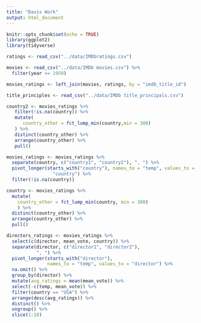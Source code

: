 ```yaml
---
title: "Davis Work"
output: html_document
---
```


```r
knitr::opts_chunk$set(echo = TRUE)
library(ggplot2)
library(tidyverse)
```

```r

ratings <- read_csv("../data/IMDbratings.csv")

movies <- read_csv("../data/IMDb movies.csv") %>%
  filter(year >= 1950)

movies_ratings <- left_join(movies, ratings, by = "imdb_title_id")

title_principles <- read_csv("../data/IMDb title_principals.csv")

```

```r

country2 <- movies_ratings %>%
   filter(!is.na(country)) %>%
   mutate(
      country_other = fct_lump_min(country,min = 300)
   ) %>%
   distinct(country_other) %>%
   arrange(country_other) %>%
   pull()

```




```r
movies_ratings <- movies_ratings %>%
  separate(country, c("country1", "country2"), ", ") %>%
  pivot_longer(starts_with("country"), names_to = "temp", values_to =
                 "country") %>%
  filter(!is.na(country))

country <- movies_ratings %>%
  mutate(
    country_other = fct_lump_min(country, min = 300)
    ) %>%
  distinct(country_other) %>%
  arrange(country_other) %>%
  pull()
```





```r

directors_ratings <- movies_ratings %>%
  select(c(director, mean_vote, country)) %>%
  separate(director, c("director1", "director2"),
           ", ") %>%
  pivot_longer(starts_with("director"), 
               names_to = "temp", values_to = "director") %>%
  na.omit() %>%
  group_by(director) %>%
  mutate(avg_ratings = mean(mean_vote)) %>%
  select(-c(temp, mean_vote)) %>%
  filter(country == "USA") %>%
  arrange(desc(avg_ratings)) %>%
  distinct() %>%
  ungroup() %>%
  slice(1:10)

  

```

